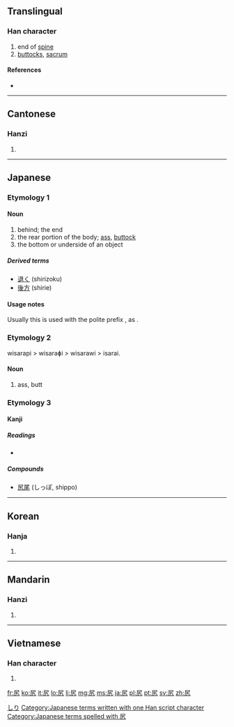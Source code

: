 ==Translingual==

===Han character===
{{Han char|rn=44|rad=尸|as=02|sn=5|four=7721<sub>7</sub>|canj=尸大弓 (SKN)}}

# end of [[spine]]
# [[buttocks]], [[sacrum]]

====References====
* {{Han ref|kx=0300.020|dkj=07634|dj=0595.120|hdz=20965.050|uh=5C3B|ud=23611|bh=C975|bd=51573}}

----

==Cantonese==

===Hanzi===
{{yue-hanzi|jyut=|y=haau1}}

# {{defn|lang=yue|sort=尸02}}

----

==Japanese==

===Etymology 1===

====Noun====
{{ja-noun|k|hira=しり|rom=shiri}}

# behind; the end
# the rear portion of the body; [[ass]], [[buttock]]
# the bottom or underside of an object

=====Derived terms=====
* [[退く]] (shirizoku)
* [[後方]] (shirie)

====Usage notes====
Usually this is used with the polite prefix {{l|ja|御-|tr=o-}}, as {{l|ja|お尻}}.

===Etymology 2===
wisarapi > wisaraɸi > wisarawi > isarai.

====Noun====
{{ja-noun|k|hira=いさらい|hhira=ゐさらひ|rom=isarai}}

# ass, butt

===Etymology 3===

====Kanji====
{{ja-kanji|grade=|rs=尸02}}

=====Readings=====
* {{ja-readings|on=[[こう]] (kō)|kun=[[しり]] (shiri)}}

=====Compounds=====
* [[尻尾]] (しっぽ, shippo)

[[Category:1000 Japanese basic words|しり]]
[[Category:Japanese terms written with one Han script character]]
[[Category:Japanese terms spelled with 尻]]

----

==Korean==

===Hanja===
{{ko-hanja|hangeul=고|rv=go|mr=ko}}

# {{defn|lang=ko|sort=尸02}}

----

==Mandarin==

===Hanzi===
{{cmn-hanzi|pin=[[kāo]] ([[kao1]]), [[yǐ]] ([[yi3]])|wg=k'ao<sup>1</sup>, i<sup>3</sup>}}

# {{defn|lang=cmn|sort=尸02}}

----

==Vietnamese==

===Han character===
{{vi-hantu|[[khào]]|rs=尸02}}

# {{defn|lang=vi|sort=尸02}}

[[fr:尻]]
[[ko:尻]]
[[it:尻]]
[[lo:尻]]
[[li:尻]]
[[mg:尻]]
[[ms:尻]]
[[ja:尻]]
[[pl:尻]]
[[pt:尻]]
[[sv:尻]]
[[zh:尻]]